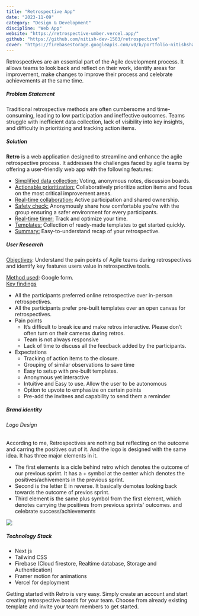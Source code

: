 ```yaml
---
title: "Retrospective App"
date: "2023-11-09"
category: "Design & Development"
discipline: "Web App"
website: "https://retrospective-umber.vercel.app/"
github: "https://github.com/nitish-dev-1503/retrospective"
cover: "https://firebasestorage.googleapis.com/v0/b/portfolio-nitishsharma.appspot.com/o/designing%2FRetro%20app.jpeg?alt=media&token=76554d86-b643-43e1-9918-c5b93c858b37"
---
```


Retrospectives are an essential part of the Agile development process. It allows teams to look back and reflect on their work, identify areas for improvement, make changes to improve their process and celebrate achievements at the same time.

##### Problem Statement
Traditional retrospective methods are often cumbersome and time-consuming, leading to low participation and ineffective outcomes. Teams struggle with inefficient data collection, lack of visibility into key insights, and difficulty in prioritizing and tracking action items.

##### Solution
**Retro** is a web application designed to streamline and enhance the agile retrospective process. It addresses the challenges faced by agile teams by offering a user-friendly web app with the following features:
- <u>Simplified data collection:</u> Voting, anonymous notes, discussion boards.
- <u>Actionable prioritization:</u> Collaboratively prioritize action items and focus on the most critical improvement areas.
- <u>Real-time collaboration:</u> Active participation and shared ownership.
- <u>Safety check:</u> Anonymously share how comfortable you're with the group ensuring a safer environment for every participants.
- <u>Real-time timer:</u> Track and optimize your time.
- <u>Templates:</u> Collection of ready-made templates to get started quickly.
- <u>Summary:</u> Easy-to-understand recap of your retrospective.

##### User Research

<u>Objectives</u>: Understand the pain points of Agile teams during retrospectives and identify key features users value in retrospective tools.

<u>Method used</u>: Google form. 
<br />
<u>Key findings</u>
- All the participants preferred online retrospective over in-person retrospectives.
- All the participants prefer pre-built templates over an open canvas for retrospectives.
- Pain points
    - It’s difficult to break ice and make retros interactive. Please don’t often turn on their cameras during retros.
    - Team is not always responsive
    - Lack of time to discuss all the feedback added by the participants.
- Expectations
    - Tracking of action items to the closure.
    - Grouping of similar observations to save time
    - Easy to setup with pre-built templates.
    - Anonymous yet interactive
    - Intuitive and Easy to use. Allow the user to be autonomous
    - Option to upvote to emphasize on certain points
    - Pre-add the invitees and capability to send them a reminder


##### Brand identity
###### Logo Design
According to me, Retrospectives are nothing but reflecting on the outcome and carring the positives out of it. And the logo is designed with the same idea. It has three major elements in it.
- The first elements is a cicle behind retro which denotes the outcome of our previous sprint. It has a + symbol at the center which denotes the positives/achivements in the previous sprint.
- Second is the letter E in reverse. It basically demotes looking back towards the outcome of previos sprint.
- Third element is the same plus symbol from the first element, which denotes carrying the positives from previous sprints' outcomes. and celebrate success/achievements 

![](https://firebasestorage.googleapis.com/v0/b/portfolio-nitishsharma.appspot.com/o/designing%2FRetro%20Logo%20Explanation.jpg?alt=media&token=edb06c16-8403-449a-9ca5-19e1a7547a48)


##### Technology Stack
- Next js
- Tailwind CSS
- Firebase (Cloud firestore, Realtime database, Storage and Authentication)
- Framer motion for animations
- Vercel for deployment


Getting started with Retro is very easy. Simply create an account and start creating retrospective boards for your team. Choose from already existing template and invite your team members to get started.

